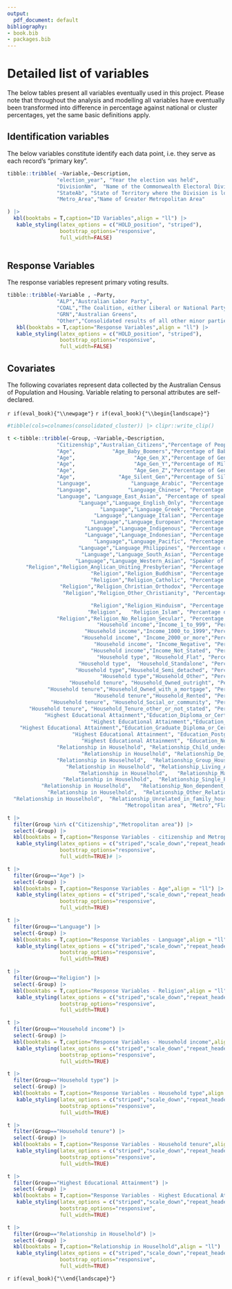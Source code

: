 ```yaml
---
output:
  pdf_document: default
bibliography:
- book.bib
- packages.bib
---
```


# Detailed list of variables {#appendix-variables}

The below tables present all variables eventually used in this project. Please note that throughout the analysis and modelling all variables have eventually been transformed into difference in percentage against national or cluster percentages, yet the same basic definitions apply.

## Identification variables

The below variables constitute identify each data point, i.e. they serve as each record's "primary key".

```r
tibble::tribble( ~Variable,~Description,
                "election_year", "Year the election was held",
                "DivisionNm",  "Name of the Commonwealth Electoral Division",
                "StateAb", "State of Territory where the Division is located",
                "Metro_Area","Name of Greater Metropolitan Area"

) |>
  kbl(booktabs = T,caption="ID Variables",align = "ll") |>
   kable_styling(latex_options = c("HOLD_position", "striped"),
                 bootstrap_options="responsive",
                 full_width=FALSE)
  
```

## Response Variables

The response variables represent primary voting results.

```r
tibble::tribble(~Variable , ~Party,
                "ALP","Australian Labor Party",
                "COAL","The Coalition, either Liberal or National Party",
                "GRN","Australian Greens",
                "Other","Consolidated results of all other minor parties and independents") |> 
   kbl(booktabs = T,caption="Response Variables",align = "ll") |>
   kable_styling(latex_options = c("HOLD_position", "striped"),
                 bootstrap_options="responsive",
                 full_width=FALSE)
```

## Covariates

The following covariates represent data collected by the Australian Census of Population and Housing. Variable relating to personal attributes are self-declared.

`r if(eval_book){"\\newpage"}` `r if(eval_book){"\\begin{landscape}"}`

```r
#tibble(cols=colnames(consolidated_cluster)) |> clipr::write_clip()

t <-tibble::tribble(~Group, ~Variable,~Description,
                "Citizenship","Australian_Citizens","Percentage of People holding Australian citizenship",
                "Age",            "Age_Baby_Boomers","Percentage of Baby Boomers (born between 1946 and 1964)",
                "Age",                   "Age_Gen_X","Percentage of Gen X people (born between 1964 and 1980)",
                "Age",                   "Age_Gen_Y","Percentage of Millenials (born between 1981 and 1996)",
                "Age",                   "Age_Gen_Z","Percentage of Gen Z people (born between 1997 and 2012)",
                "Age",              "Age_Silent_Gen","Percentage of Silent Generation people (born between 1928 and 1945)",
                "Language",             "Language_Arabic", "Percentage of Arabic speakers",
                "Language",            "Language_Chinese", "Percentage of speakers of a Chinese Language (including Mandarin, Cantonese and Others",
                "Language", "Language_East_Asian", "Percentage of speakers of an East Asian Language (excluding Chinese languages",
                       "Language","Language_English_Only", "Percentage of monolingual English speakers",
                              "Language","Language_Greek", "Percentage of Greek speakers",
                            "Language","Language_Italian", "Percentage of Italian speakers",
                           "Language","Language_European", "Percentage of speakers of other European Languages",
                         "Language","Language_Indigenous", "Percentage of speakera of an Australian indigenous language",
                         "Language","Language_Indonesian", "Percentage of Indonesian speakers",
                            "Language","Language_Pacific", "Percentage of speakers of a Pacific language",
                       "Language","Language_Philippines", "Percentage of speakers of a Philippino Language",
                        "Language","Language_South_Asian", "Percentage of speaks of a South Asian language (including Hindi, Tamil, Urdu, Nepali and others)",
                      "Language","Language_Western_Asian", "Speaker of a Western Asian Language (excluding Arabic)",
      "Religion","Religion_Anglican_Uniting_Presbyterian", "Percentage of followers of Anglicanism, Uniting and Presbyterian churches (combined).",
                           "Religion","Religion_Buddhism", "Percentage of followers of Buddhism, of any denomination",
                           "Religion","Religion_Catholic", "Percentage of followers of the Roman Catholic Church, of any rite",
                 "Religion","Religion_Christian_Orthodox", "Percentage of followers of any Christian Orthodox church (excludes Eastern Rite Catholics)",
                  "Religion","Religion_Other_Christianity", "Percentage of followers of other Christian Churches (other Protestant, Pentecostals, and other Christian)",

                           "Religion","Religion_Hinduism", "Percentage of followers of Hinduism",
                          "Religion",   "Religion_Islam", "Percantage of followers of Islam, of any denomination",
                "Religion","Religion_No_Religion_Secular", "Percentage of people self-declared as atheist, non-religious, agnostic or secular",
                             "Household income","Income_1_to_999", "Percentage of households with a total weekly income between 1 and 999 (Australian) dollars",
                         "Household income","Income_1000_to_1999","Percentage of households with a total weekly income between 1,000 and 1,999 (Australian) dollars",
                        "Household income", "Income_2000_or_more","Percentage of households with a total weekly income over 2,000 (Australian) dollars",
                            "Household income", "Income_Negative", "Percentage of households with a negative total weekly income",
                           "Household income","Income_Not_Stated", "Percentage of households whose total weekly income was not stated",
                             "Household type", "Household_Flat", "Percentage of households  that are flats (appartments)",
                       "Household type",  "Household_Standalone", "Percentage of standalone households",
                      "Household type","Household_Semi_detached", "Percentage of of semi-detached households (townhouses, villas)",
                              "Household type","Household_Other", "Percentage of other types of housing structures",
                    "Household tenure", "Household_Owned_outright", "Percentage of households  owned outright",
             "Household tenure","Household_Owned_with_a_mortgage", "Percentage of households  whose owners hold a mortgage",
                            "Household tenure","Household_Rented", "Percentage of households  rented by their inhabitants",
              "Household tenure", "Household_Social_or_community", "Percentage of social and community housing",
       "Household tenure", "Household_Tenure_other_or_not_stated", "Percentage of households, for which the tenure type was not stated",
            "Highest Educational Attainment","Education_Diploma_or_Certificate", "Percentage of the population whose highest educational attainment is vocational education",
                           "Highest Educational Attainment","Education_Bachelor", "Percentage of the population whose highest educational attainment Bachelor degree",
    "Highest Educational Attainment","Education_Graduate_Diploma_or_Certificate", "Percentage of the population whose highest educational attainment is a graduate diploma or graduate certificate",
                     "Highest Educational Attainment", "Education_Postgraduate", "Percentage of the population whose highest educational attainment is a postgraduate degree (Master or higher degree)",
                        "Highest Educational Attainment", "Education_Not_Stated",  "Percentage of the population whose highest educational attainment was not stated",
                "Relationship in Houselhold", "Relationship_Child_under_15", "Percentage of people 15 years of younger",
                        "Relationship in Houselhold", "Relationship_De_Facto", "Percentage of people in a de facto relationship",
                "Relationship in Houselhold",  "Relationship_Group_Household", "Percentage of people living in a group household (e.g. flatsharing)",
                   "Relationship in Houselhold", "Relationship_Living_Alone", "Percentage of people living alone",
                       "Relationship in Houselhold",   "Relationship_Married", "Percentage of married people",
                  "Relationship in Houselhold",  "Relationship_Single_Parent", "Percentage of single parents",
           "Relationship in Houselhold",   "Relationship_Non_dependent_Child", "Percentage of people with the parents but not dependant (e.g. adult children living in family home)",
             "Relationship in Houselhold",  "Relationship_Other_Relationship", "Percentage of people with other type of relationship to the rest of the houselhold (e.g. senior parents in child's home)",
  "Relationship in Houselhold",  "Relationship_Unrelated_in_family_household", "Percentage of people living in family home but unrelated to family groups (e..g lodger)",
                                      "Metropolitan area", "Metro","Flag indicating if electorates lies within a metropolitan area") 


```

```r
t |>
  filter(Group %in% c("Citizenship","Metropolitan area")) |>
  select(-Group) |>
  kbl(booktabs = T,caption="Response Variables - citizenship and Metropolitan Flag",align = "ll") |>
   kable_styling(latex_options = c("striped","scale_down","repeat_header"),
                 bootstrap_options="responsive",
                 full_width=TRUE)# |>
```

```r
t |>
  filter(Group=="Age") |>
  select(-Group) |>
  kbl(booktabs = T,caption="Response Variables - Age",align = "ll") |>
   kable_styling(latex_options = c("striped","scale_down","repeat_header"),
                 bootstrap_options="responsive",
                 full_width=TRUE)

```

```r
t |>
  filter(Group=="Language") |>
  select(-Group) |>
  kbl(booktabs = T,caption="Response Variables - Language",align = "ll") |>
   kable_styling(latex_options = c("striped","scale_down","repeat_header"),
                 bootstrap_options="responsive",
                 full_width=TRUE)

```

```r
t |>
  filter(Group=="Religion") |>
  select(-Group) |>
  kbl(booktabs = T,caption="Response Variables - Religion",align = "ll") |>
   kable_styling(latex_options = c("striped","scale_down","repeat_header"),
                 bootstrap_options="responsive",
                 full_width=TRUE)

```

```r
t |>
  filter(Group=="Household income") |>
  select(-Group) |>
  kbl(booktabs = T,caption="Response Variables - Household income",align = "ll") |>
   kable_styling(latex_options = c("striped","scale_down","repeat_header"),
                 bootstrap_options="responsive",
                 full_width=TRUE)

```

```r
t |>
  filter(Group=="Household type") |>
  select(-Group) |>
  kbl(booktabs = T,caption="Response Variables - Household type",align = "ll") |>
   kable_styling(latex_options = c("striped","scale_down","repeat_header"),
                 bootstrap_options="responsive",
                 full_width=TRUE)

```

```r
t |>
  filter(Group=="Household tenure") |>
  select(-Group) |>
  kbl(booktabs = T,caption="Response Variables - Household tenure",align = "ll") |>
   kable_styling(latex_options = c("striped","scale_down","repeat_header"),
                 bootstrap_options="responsive",
                 full_width=TRUE)

```

```r
t |>
  filter(Group=="Highest Educational Attainment") |>
  select(-Group) |>
  kbl(booktabs = T,caption="Response Variables - Highest Educational Attainment",align = "ll") |>
   kable_styling(latex_options = c("striped","scale_down","repeat_header"),
                 bootstrap_options="responsive",
                 full_width=TRUE)

```

```r
t |>
  filter(Group=="Relationship in Houselhold") |>
  select(-Group) |>
  kbl(booktabs = T,caption="Relationship in Houselhold",align = "ll") |>
   kable_styling(latex_options = c("striped","scale_down","repeat_header"),
                 bootstrap_options="responsive",
                 full_width=TRUE)

```

`r if(eval_book){"\\end{landscape}"}`

\newpage
